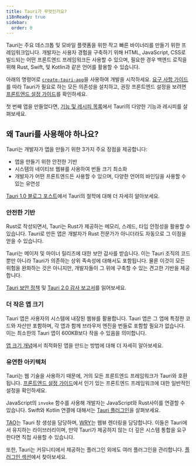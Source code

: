 ```yaml
---
title: Tauri가 무엇인가요?
i18nReady: true
sidebar:
  order: 0
---
```


Tauri는 주요 데스크톱 및 모바일 플랫폼을 위한 작고 빠른 바이너리를 만들기 위한 프레임워크입니다. 개발자는 사용자 경험을 구축하기 위해 HTML, JavaScript, CSS로 빌드되는 어떤 프론트엔드 프레임워크든 사용할 수 있으며, 필요한 경우 백엔드 로직을 위해 Rust, Swift, 및 Kotlin과 같은 언어를 활용할 수 있습니다.

아래의 명령어로 [`create-tauri-app`](https://github.com/tauri-apps/create-tauri-app)을 사용하여 개발을 시작하세요. [요구 사항 가이드](/ko/start/prequisites/)를 따라 Tauri가 필요로 하는 모든 의존성을 설치하고, 권장 프론트엔드 설정을 보려면 [프론트엔드 설정 가이드](/ko/start/frontend/)를 확인하세요.


<Cta />

첫 번째 앱을 만들었다면, [기능 및 레시피 목록](/ko/plugin/)에서 Tauri의 다양한 기능과 레시피를 살펴보세요.

## 왜 Tauri를 사용해야 하나요?

Tauri는 개발자가 앱을 만들기 위한 3가지 주요 장점을 제공합니다:

- 앱을 만들기 위한 안전한 기반
- 시스템의 네이티브 웹뷰를 사용하여 번들 크기 최소화
- 개발자가 어떤 프론트엔드든 사용할 수 있으며, 다양한 언어의 바인딩을 사용할 수 있는 유연성

[Tauri 1.0 블로그 포스트](/blog/tauri-1-0/)에서 Tauri의 철학에 대해 더 자세히 알아보세요.

### 안전한 기반

Rust로 작성되면서, Tauri는 Rust가 제공하는 메모리, 스레드, 타입 안정성을 활용할 수 있습니다. Tauri로 만든 앱은 개발자가 Rust 전문가가 아니더라도 자동으로 그 이점을 얻을 수 있습니다.

Tauri는 메이저 및 마이너 릴리즈에 대한 보안 감사를 받습니다. 이는 Tauri 조직의 코드뿐만 아니라 Tauri가 의존하는 상위 족속성에 대해서도 포함됩니다. 물론 이것이 모든 위험을 완화하는 것은 아니지만, 개발자들이 그 위에 구축할 수 있는 견고한 기반을 제공합니다.

[Tauri 보안 정책](https://github.com/tauri-apps/tauri/security/policy) 및 [Tauri 2.0 감사 보고서](https://github.com/tauri-apps/tauri/blob/dev/audits/Radically_Open_Security-v2-report.pdf)를 읽어보세요.

### 더 작은 앱 크기

Tauri 앱은 사용자의 시스템에 내장된 웹뷰를 활용합니다. Tauri 앱은 그 앱에 특정한 코드와 자산만 포함하며, 각 앱과 함께 브라우저 엔진을 번들로 포함할 필요가 없습니다. 이는 최소한의 Tauri 앱이 600KB보다 작을 수 있음을 의미합니다.

[앱 크기 개념](/ko/concept/size/)에서 최적화된 앱을 만드는 방법에 대해 더 자세히 알아보세요.

### 유연한 아키텍처

Tauri는 웹 기술을 사용하기 때문에, 거의 모든 프론트엔드 프레임워크가 Tauri와 호환됩니다. [프론트엔드 설정 가이드](/ko/start/frontend/)에서 인기 있는 프론트엔드 프레임워크에 대한 일반적인 설정을 확인하세요.

JavaScript의 `invoke` 함수를 사용해 개발자는 JavaScript와 Rust사이를 연결할 수 있습니다. Swift와 Kotlin 연결에 대해서는 [Tauri 플러그인](/ko/develop/plugins/)을 살펴보세요.

[TAO](https://github.com/tauri-apps/tao)는 Tauri 창 생성을 담당하며, [WRY](https://github.com/tauri-apps/wry)는 웹뷰 렌더링을 담당합니다. 이들은 Tauri에서 유지하는 라이브러리이며, 만약 Tauri가 제공하지 않는 더 깊은 시스템 통합을 요구한다면 직접 사용할 수 있습니다.

또한, Tauri는 커뮤니티에서 제공하는 플러그인 외에도 여러 플러그인을 관리합니다. [플러그인 섹션](/ko/plugin/)에서 찾아보세요.
